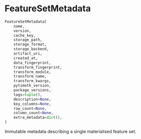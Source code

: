 # FeatureSetMetadata { #pytimetk.FeatureSetMetadata }

```python
FeatureSetMetadata(
    name,
    version,
    cache_key,
    storage_path,
    storage_format,
    storage_backend,
    artifact_uri,
    created_at,
    data_fingerprint,
    transform_fingerprint,
    transform_module,
    transform_name,
    transform_kwargs,
    pytimetk_version,
    package_versions,
    tags=tuple(),
    description=None,
    key_columns=None,
    row_count=None,
    column_count=None,
    extra_metadata=dict(),
)
```

Immutable metadata describing a single materialised feature set.
